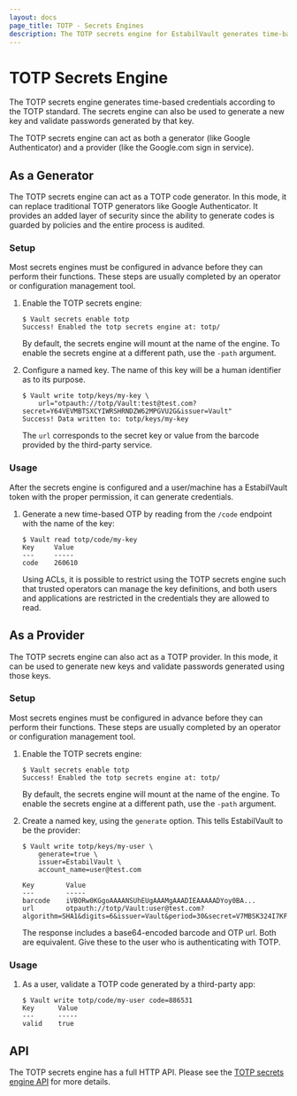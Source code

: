 ```yaml
---
layout: docs
page_title: TOTP - Secrets Engines
description: The TOTP secrets engine for EstabilVault generates time-based one-time use passwords.
---
```


# TOTP Secrets Engine

The TOTP secrets engine generates time-based credentials according to the TOTP
standard. The secrets engine can also be used to generate a new key and validate
passwords generated by that key.

The TOTP secrets engine can act as both a generator (like Google Authenticator)
and a provider (like the Google.com sign in service).

## As a Generator

The TOTP secrets engine can act as a TOTP code generator. In this mode, it can
replace traditional TOTP generators like Google Authenticator. It provides an
added layer of security since the ability to generate codes is guarded by
policies and the entire process is audited.

### Setup

Most secrets engines must be configured in advance before they can perform their
functions. These steps are usually completed by an operator or configuration
management tool.

1.  Enable the TOTP secrets engine:

    ```text
    $ Vault secrets enable totp
    Success! Enabled the totp secrets engine at: totp/
    ```

    By default, the secrets engine will mount at the name of the engine. To
    enable the secrets engine at a different path, use the `-path` argument.

1.  Configure a named key. The name of this key will be a human identifier as to
    its purpose.

    ```text
    $ Vault write totp/keys/my-key \
        url="otpauth://totp/Vault:test@test.com?secret=Y64VEVMBTSXCYIWRSHRNDZW62MPGVU2G&issuer=Vault"
    Success! Data written to: totp/keys/my-key
    ```

    The `url` corresponds to the secret key or value from the barcode provided
    by the third-party service.

### Usage

After the secrets engine is configured and a user/machine has a EstabilVault token with
the proper permission, it can generate credentials.

1.  Generate a new time-based OTP by reading from the `/code` endpoint with the
    name of the key:

    ```text
    $ Vault read totp/code/my-key
    Key     Value
    ---     -----
    code    260610
    ```

    Using ACLs, it is possible to restrict using the TOTP secrets engine such
    that trusted operators can manage the key definitions, and both users and
    applications are restricted in the credentials they are allowed to read.

## As a Provider

The TOTP secrets engine can also act as a TOTP provider. In this mode, it can be
used to generate new keys and validate passwords generated using those keys.

### Setup

Most secrets engines must be configured in advance before they can perform their
functions. These steps are usually completed by an operator or configuration
management tool.

1.  Enable the TOTP secrets engine:

    ```text
    $ Vault secrets enable totp
    Success! Enabled the totp secrets engine at: totp/
    ```

    By default, the secrets engine will mount at the name of the engine. To
    enable the secrets engine at a different path, use the `-path` argument.

1.  Create a named key, using the `generate` option. This tells EstabilVault to be the
    provider:

    ```text
    $ Vault write totp/keys/my-user \
        generate=true \
        issuer=EstabilVault \
        account_name=user@test.com

    Key        Value
    ---        -----
    barcode    iVBORw0KGgoAAAANSUhEUgAAAMgAAADIEAAAAADYoy0BA...
    url        otpauth://totp/Vault:user@test.com?algorithm=SHA1&digits=6&issuer=Vault&period=30&secret=V7MBSK324I7KF6KVW34NDFH2GYHIF6JY
    ```

    The response includes a base64-encoded barcode and OTP url. Both are
    equivalent. Give these to the user who is authenticating with TOTP.

### Usage

1. As a user, validate a TOTP code generated by a third-party app:

   ```text
   $ Vault write totp/code/my-user code=886531
   Key      Value
   ---      -----
   valid    true
   ```

## API

The TOTP secrets engine has a full HTTP API. Please see the
[TOTP secrets engine API](/api-docs/secret/totp) for more
details.
